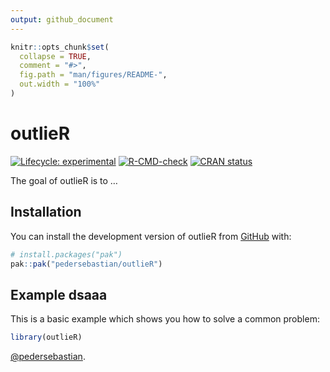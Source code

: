 ```yaml
---
output: github_document
---
```


<!-- README.md is generated from README.Rmd. Please edit that file -->

```r
knitr::opts_chunk$set(
  collapse = TRUE,
  comment = "#>",
  fig.path = "man/figures/README-",
  out.width = "100%"
)
```

# outlieR

<!-- badges: start -->
[![Lifecycle: experimental](https://img.shields.io/badge/lifecycle-experimental-orange.svg)](https://lifecycle.r-lib.org/articles/stages.html#experimental)
[![R-CMD-check](https://github.com/pedersebastian/outlieR/actions/workflows/R-CMD-check.yaml/badge.svg)](https://github.com/pedersebastian/outlieR/actions/workflows/R-CMD-check.yaml)
[![CRAN status](https://www.r-pkg.org/badges/version/outlieR)](https://CRAN.R-project.org/package=outlieR)

<!-- badges: end -->

The goal of outlieR is to ...

## Installation

You can install the development version of outlieR from [GitHub](https://github.com/) with:

``` r
# install.packages("pak")
pak::pak("pedersebastian/outlieR")
```

## Example dsaaa

This is a basic example which shows you how to solve a common problem:

```r
library(outlieR)
```
[&#x0040;pedersebastian](https://github.com/pedersebastian).
